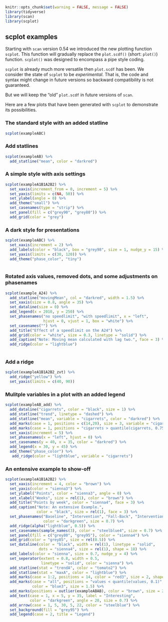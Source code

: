 

```r
knitr::opts_chunk$set(warning = FALSE, message = FALSE)
library(tidyverse)
library(scan)
library(scplot)
```

## scplot examples

Starting with `scan` version 0.54 we introduced the new plotting function `scplot`. This function will gradually replace the `plot.scdf()` (short: `plot()`) function. `scplot()` was designed to encompass a pipe style coding. 

`scplot` is already much more versatile then `plot.scdf` has been. We consider the state of `scplot` to be *experimental*. That is, the code and syntax might change in future versions so backward compatibility is not guaranteed.

But we will keep the "old" `plot.scdf` in future versions of `scan`.

Here are a few plots that have been generated with `scplot` to demonstrate its possibilities.

### The standard style with an added statline

```r
scplot(exampleABC)
```

### Add statlines

```r
scplot(exampleAB) %>%
  add_statline("mean", color = "darkred")
```

### A simple style with axis settings

```r
scplot(exampleA1B1A2B2) %>% 
  set_xaxis(increment_from = 0, increment = 5) %>%
  set_yaxis(limits = c(NA, 50)) %>%
  set_ylabel(angle = 0) %>%
  add_theme("small") %>% 
  set_casenames(type = "strip") %>%
  set_panel(fill = c("grey90", "grey80")) %>%
  add_grid(color = "grey")
```

### A dark style for presentations

```r
scplot(exampleABC) %>% 
  set_xaxis(increment = 2) %>%
  add_labels(color = "black", box = "grey98", size = 1, nudge_y = 15) %>%
  set_yaxis(limits = c(30, 120)) %>%
  add_theme("phase_color", "tiny")
 
```

### Rotated axis values, removed dots, and some adjustments on phasenames

```r
scplot(example_A24) %>% 
  add_statline("movingMean", col = "darkred", width = 1.5) %>%
  set_xaxis(size = 0.8, angle = 35) %>%
  set_dataline(size = 0) %>%
  add_legend(x = 2010, y = 250) %>%
  set_phasenames("no speedlimit", "with speedlimit", x = "left", 
                 hjust = 0, vjust = 1, box = "white") %>%
  set_casenames("") %>%
  add_title("Effect of a speedlimit on the A24") %>%
  add_grid(color = "white", size = 0.3, linetype = "solid") %>%
  add_caption("Note: Moving mean calculated with lag two.", face = 3) %>%
  add_ridge(color = "lightblue")
  
```

### Add a ridge

```r
scplot(exampleA1B1A2B2_zvt) %>% 
  add_ridge("yellow") %>%
  set_yaxis(limits = c(40, 90))
```

### Mulitple variables in a plot with an added legend

```r
scplot(exampleAB_add) %>%
  add_dataline("cigarrets", color = "black", size = 1) %>%
  add_statline("trend", linetype = "dashed") %>%
  add_statline("mean", variable = "cigarrets", color = "darkred") %>%
  add_marks(case = 1, positions = c(14,20), size = 3, variable = "cigarrets")%>%
  add_marks(case = 1, positions = "cigarrets > quantile(cigarrets, 0.75)", size = 3)%>%
  set_xaxis(increment = 5) %>%
  set_phasenames(x = "left", hjust = 0) %>%
  set_casenames(y = 40, x = 35, color = "darkred") %>%
  add_legend(x = 30, y = 45) %>%
  add_theme("phase_color") %>%
   add_ridge(color = "lightblue", variable = "cigarrets")


```

### An entensive example to show-off

```r
scplot(exampleA1B1A2B2) %>% 
  set_xaxis(increment = 4, color = "brown") %>%
  set_yaxis(color = "sienna3") %>%
  set_ylabel("Points", color = "sienna3", angle = 0) %>%
  set_xlabel("Weeks", size = rel(1), color = "brown") %>%
  add_title("Points by week", color = "sienna4", face = 3) %>%
  add_caption("Note: An extensive Example.", 
              color = "black", size = rel(1), face = 3) %>%
  set_phasenames("Baseline", "Intervention", "Fall-Back", "Intervention_2", 
                 color = "darkgreen", size = 0.7) %>%
  add_ridge(alpha("lightblue", 0.5)) %>%
  set_casenames(sample_names(3), color = "steelblue4", size = 0.7) %>%
  set_panel(fill = c("grey80", "grey95"), color = "sienna4") %>%
  add_grid(color = "grey85", size = rel(0.5)) %>%
  set_dataline(color = "black", width = rel(1), linetype = "solid", 
               dots = "sienna4", size = rel(1), shape = 18) %>%
  add_labels(color = "sienna", size = 0.7, nudge_y = 4) %>%
  set_seperator(extent = 0.8, width = 0.5, 
                linetype = "solid", color = "sienna") %>%
  add_statline(stat = "trendA", color = "tomato2") %>%
  add_statline(stat = "maxA", color = "lightblue") %>%
  add_marks(case = 1:2, positions = 14, color = "red3", size = 2, shape = 4) %>%
  add_marks(case = "all", positions = "values < quantile(values, 0.1)", 
            color = "blue3", size = 1.5) %>%
  add_marks(positions = outlier(exampleABAB), color = "brown", size = 2) %>%
  add_text(case = 1, x = 5, y = 35, label = "Interesting", 
           color = "darkgreen", angle = 20, size = 0.7) %>%
  add_arrow(case = 1, 5, 30, 5, 22, color = "steelblue") %>%
  set_background(fill = "grey95") %>%
  add_legend(case = 2, title = "Legend")

```
